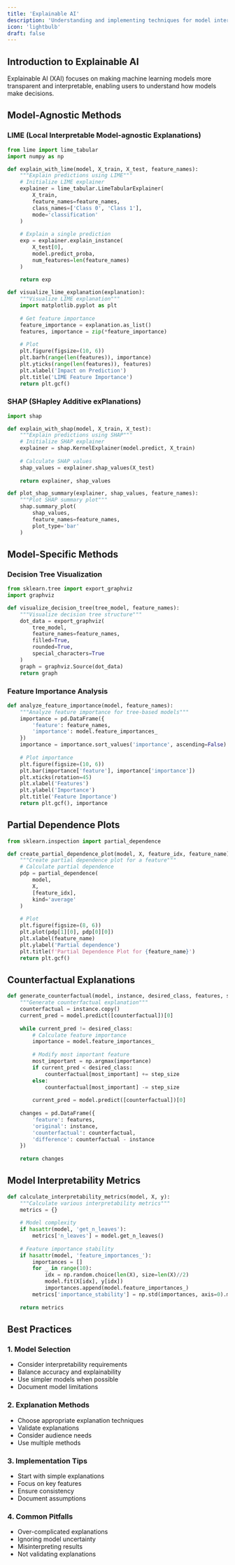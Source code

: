 ```yaml
---
title: 'Explainable AI'
description: 'Understanding and implementing techniques for model interpretability and explanation in machine learning'
icon: 'lightbulb'
draft: false
---
```


## Introduction to Explainable AI

Explainable AI (XAI) focuses on making machine learning models more transparent and interpretable, enabling users to understand how models make decisions.

## Model-Agnostic Methods

### LIME (Local Interpretable Model-agnostic Explanations)

```python
from lime import lime_tabular
import numpy as np

def explain_with_lime(model, X_train, X_test, feature_names):
    """Explain predictions using LIME"""
    # Initialize LIME explainer
    explainer = lime_tabular.LimeTabularExplainer(
        X_train,
        feature_names=feature_names,
        class_names=['Class 0', 'Class 1'],
        mode='classification'
    )
    
    # Explain a single prediction
    exp = explainer.explain_instance(
        X_test[0],
        model.predict_proba,
        num_features=len(feature_names)
    )
    
    return exp

def visualize_lime_explanation(explanation):
    """Visualize LIME explanation"""
    import matplotlib.pyplot as plt
    
    # Get feature importance
    feature_importance = explanation.as_list()
    features, importance = zip(*feature_importance)
    
    # Plot
    plt.figure(figsize=(10, 6))
    plt.barh(range(len(features)), importance)
    plt.yticks(range(len(features)), features)
    plt.xlabel('Impact on Prediction')
    plt.title('LIME Feature Importance')
    return plt.gcf()
```

### SHAP (SHapley Additive exPlanations)

```python
import shap

def explain_with_shap(model, X_train, X_test):
    """Explain predictions using SHAP"""
    # Initialize SHAP explainer
    explainer = shap.KernelExplainer(model.predict, X_train)
    
    # Calculate SHAP values
    shap_values = explainer.shap_values(X_test)
    
    return explainer, shap_values

def plot_shap_summary(explainer, shap_values, feature_names):
    """Plot SHAP summary plot"""
    shap.summary_plot(
        shap_values,
        feature_names=feature_names,
        plot_type='bar'
    )
```

## Model-Specific Methods

### Decision Tree Visualization

```python
from sklearn.tree import export_graphviz
import graphviz

def visualize_decision_tree(tree_model, feature_names):
    """Visualize decision tree structure"""
    dot_data = export_graphviz(
        tree_model,
        feature_names=feature_names,
        filled=True,
        rounded=True,
        special_characters=True
    )
    graph = graphviz.Source(dot_data)
    return graph
```

### Feature Importance Analysis

```python
def analyze_feature_importance(model, feature_names):
    """Analyze feature importance for tree-based models"""
    importance = pd.DataFrame({
        'feature': feature_names,
        'importance': model.feature_importances_
    })
    importance = importance.sort_values('importance', ascending=False)
    
    # Plot importance
    plt.figure(figsize=(10, 6))
    plt.bar(importance['feature'], importance['importance'])
    plt.xticks(rotation=45)
    plt.xlabel('Features')
    plt.ylabel('Importance')
    plt.title('Feature Importance')
    return plt.gcf(), importance
```

## Partial Dependence Plots

```python
from sklearn.inspection import partial_dependence

def create_partial_dependence_plot(model, X, feature_idx, feature_name):
    """Create partial dependence plot for a feature"""
    # Calculate partial dependence
    pdp = partial_dependence(
        model,
        X,
        [feature_idx],
        kind='average'
    )
    
    # Plot
    plt.figure(figsize=(8, 6))
    plt.plot(pdp[1][0], pdp[0][0])
    plt.xlabel(feature_name)
    plt.ylabel('Partial dependence')
    plt.title(f'Partial Dependence Plot for {feature_name}')
    return plt.gcf()
```

## Counterfactual Explanations

```python
def generate_counterfactual(model, instance, desired_class, features, step_size=0.1):
    """Generate counterfactual explanation"""
    counterfactual = instance.copy()
    current_pred = model.predict([counterfactual])[0]
    
    while current_pred != desired_class:
        # Calculate feature importance
        importance = model.feature_importances_
        
        # Modify most important feature
        most_important = np.argmax(importance)
        if current_pred < desired_class:
            counterfactual[most_important] += step_size
        else:
            counterfactual[most_important] -= step_size
        
        current_pred = model.predict([counterfactual])[0]
    
    changes = pd.DataFrame({
        'feature': features,
        'original': instance,
        'counterfactual': counterfactual,
        'difference': counterfactual - instance
    })
    
    return changes
```

## Model Interpretability Metrics

```python
def calculate_interpretability_metrics(model, X, y):
    """Calculate various interpretability metrics"""
    metrics = {}
    
    # Model complexity
    if hasattr(model, 'get_n_leaves'):
        metrics['n_leaves'] = model.get_n_leaves()
    
    # Feature importance stability
    if hasattr(model, 'feature_importances_'):
        importances = []
        for _ in range(10):
            idx = np.random.choice(len(X), size=len(X)//2)
            model.fit(X[idx], y[idx])
            importances.append(model.feature_importances_)
        metrics['importance_stability'] = np.std(importances, axis=0).mean()
    
    return metrics
```

## Best Practices

### 1. Model Selection
- Consider interpretability requirements
- Balance accuracy and explainability
- Use simpler models when possible
- Document model limitations

### 2. Explanation Methods
- Choose appropriate explanation techniques
- Validate explanations
- Consider audience needs
- Use multiple methods

### 3. Implementation Tips
- Start with simple explanations
- Focus on key features
- Ensure consistency
- Document assumptions

### 4. Common Pitfalls
- Over-complicated explanations
- Ignoring model uncertainty
- Misinterpreting results
- Not validating explanations